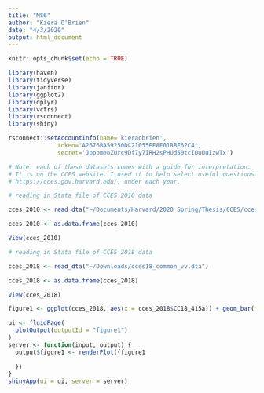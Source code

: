 ```yaml
---
title: "MS6"
author: "Kiera O'Brien"
date: "4/3/2020"
output: html_document
---
```


```r
knitr::opts_chunk$set(echo = TRUE)

library(haven)
library(tidyverse)
library(janitor)
library(ggplot2)
library(dplyr)
library(vctrs)
library(rsconnect)
library(shiny)

rsconnect::setAccountInfo(name='kieraobrien',
			  token='A2676BA59250DC21055EE8E018BF62C4',
			  secret='JppbmeoZUrc9Df7y7IRH2sPHUd50tcIQuOuIzwTx')
```

``` r

# Note: each of these datasets comes with a guide for interpretation.
# It is on the CCES website. I used it to help select useful questions.
# https://cces.gov.harvard.edu/, under each year. 

# reading in Stata file of CCES 2010 data

cces_2010 <- read_dta("~/Documents/Harvard/2020 Spring/Thesis/CCES/cces_2010_common_validated.dta")

cces_2010 <- as.data.frame(cces_2010)

View(cces_2010)

# reading in Stata file of CCES 2018 data

cces_2018 <- read_dta("~/Downloads/cces18_common_vv.dta")

cces_2018 <- as.data.frame(cces_2018)

View(cces_2018)
```

``` r

figure1 <- ggplot(cces_2018, aes(x = cces_2018$CC18_415a)) + geom_bar(mapping = NULL, fill = "mediumseagreen", color = "mediumseagreen") + labs(title = "Should the EPA be given the power to regulate CO2 emissions?", x = "Support                                                      Oppose", y = "Count", caption = "Based on data from the Cooperative Congressional Election Study, 2018") + scale_x_discrete(labels=c("1" = "Support", "2" = "Oppose")) + theme(plot.title = element_text(face = "bold", size = 17))
```

``` r

ui <- fluidPage(
  plotOutput(outputId = "figure1")
)
server <- function(input, output) {
  output$figure1 <- renderPlot({figure1
    
  })
}
shinyApp(ui = ui, server = server)
```
